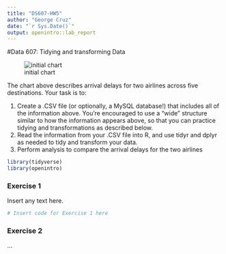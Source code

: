 ```yaml
---
title: "DS607-HW5"
author: "George Cruz"
date: "`r Sys.Date()`"
output: openintro::lab_report
---
```

#Data 607: Tidying and transforming Data

![initial chart](initial_chart.JPG)

The chart above describes arrival delays for two airlines across five destinations. Your task is to:

1. Create a .CSV file (or optionally, a MySQL database!) that includes all of the information above.
You’re encouraged to use a “wide” structure similar to how the information appears above, so
that you can practice tidying and transformations as described below.
2. Read the information from your .CSV file into R, and use tidyr and dplyr as needed to tidy
and transform your data.
3. Perform analysis to compare the arrival delays for the two airlines

```r
library(tidyverse)
library(openintro)
```

### Exercise 1

Insert any text here.

```r
# Insert code for Exercise 1 here
```

### Exercise 2

...

